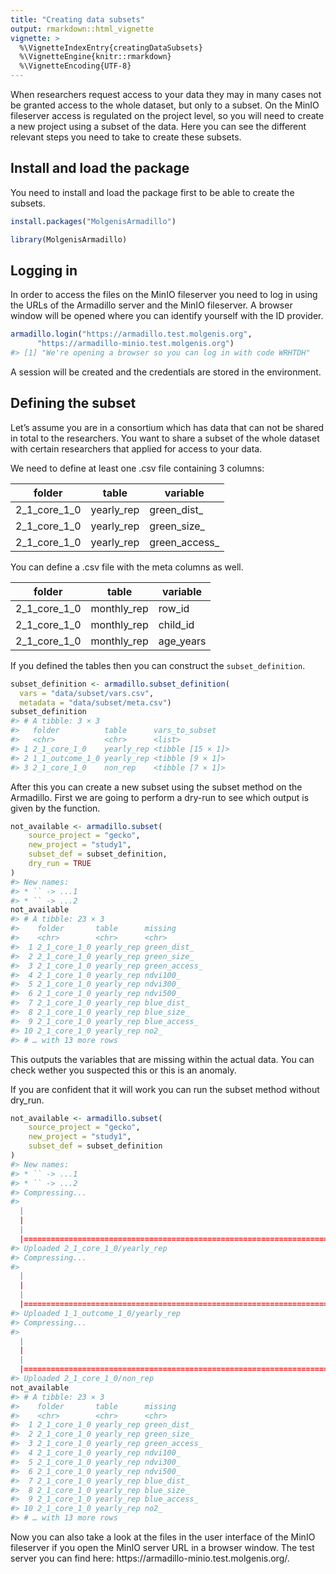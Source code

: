 ```yaml
---
title: "Creating data subsets"
output: rmarkdown::html_vignette
vignette: >
  %\VignetteIndexEntry{creatingDataSubsets}
  %\VignetteEngine{knitr::rmarkdown}
  %\VignetteEncoding{UTF-8}
---
```




When researchers request access to your data they may in many cases not be granted access to the whole dataset, but only to a subset. On the MinIO fileserver access is regulated on the project level, so you will need to create a new project using a subset of the data. Here you can see the different relevant steps you need to take to create these subsets.

## Install and load the package
You need to install and load the package first to be able to create the subsets.


```r
install.packages("MolgenisArmadillo")
```


```r
library(MolgenisArmadillo)
```

## Logging in
In order to access the files on the MinIO fileserver you need to log in using the URLs of the Armadillo server and the MinIO fileserver. A browser window will be opened where you can identify yourself with the ID provider.


```r
armadillo.login("https://armadillo.test.molgenis.org",
      "https://armadillo-minio.test.molgenis.org")
#> [1] "We're opening a browser so you can log in with code WRHTDH"
```

A session will be created and the credentials are stored in the environment.

## Defining the subset
Let's assume you are in a consortium which has data that can not be shared in total to the researchers. You want to share a subset of the whole dataset with certain researchers that applied for access to your data.

We need to define at least one .csv file containing 3 columns:

| folder       | table       | variable      |
| ------------ | ----------- | ------------- |
| 2_1_core_1_0 | yearly_rep  | green_dist_   |
| 2_1_core_1_0 | yearly_rep  | green_size_   |
| 2_1_core_1_0 | yearly_rep  | green_access_ |

You can define a .csv file with the meta columns as well.

| folder       | table       | variable  |
| ------------ | ----------- | --------- |
| 2_1_core_1_0 | monthly_rep | row_id    |
| 2_1_core_1_0 | monthly_rep | child_id  |
| 2_1_core_1_0 | monthly_rep | age_years |

If you defined the tables then you can construct the `subset_definition`.


```r
subset_definition <- armadillo.subset_definition(
  vars = "data/subset/vars.csv",
  metadata = "data/subset/meta.csv")
subset_definition
#> # A tibble: 3 × 3
#>   folder          table      vars_to_subset   
#>   <chr>           <chr>      <list>           
#> 1 2_1_core_1_0    yearly_rep <tibble [15 × 1]>
#> 2 1_1_outcome_1_0 yearly_rep <tibble [9 × 1]> 
#> 3 2_1_core_1_0    non_rep    <tibble [7 × 1]>
```

After this you can create a new subset using the subset method on the Armadillo. First we are going to perform a dry-run to see which output is given by the function.


```r
not_available <- armadillo.subset(
	source_project = "gecko",
	new_project = "study1",
	subset_def = subset_definition,
	dry_run = TRUE
)
#> New names:
#> * `` -> ...1
#> * `` -> ...2
not_available
#> # A tibble: 23 × 3
#>    folder       table      missing      
#>    <chr>        <chr>      <chr>        
#>  1 2_1_core_1_0 yearly_rep green_dist_  
#>  2 2_1_core_1_0 yearly_rep green_size_  
#>  3 2_1_core_1_0 yearly_rep green_access_
#>  4 2_1_core_1_0 yearly_rep ndvi100_     
#>  5 2_1_core_1_0 yearly_rep ndvi300_     
#>  6 2_1_core_1_0 yearly_rep ndvi500_     
#>  7 2_1_core_1_0 yearly_rep blue_dist_   
#>  8 2_1_core_1_0 yearly_rep blue_size_   
#>  9 2_1_core_1_0 yearly_rep blue_access_ 
#> 10 2_1_core_1_0 yearly_rep no2_         
#> # … with 13 more rows
```

This outputs the variables that are missing within the actual data. You can check wether you suspected this or this is an anomaly.

If you are confident that it will work you can run the subset method without dry_run.


```r
not_available <- armadillo.subset(
	source_project = "gecko",
	new_project = "study1",
	subset_def = subset_definition
)
#> New names:
#> * `` -> ...1
#> * `` -> ...2
#> Compressing...
#>   |                                                                                      |                                                                              |   0%  |                                                                                      |==============================================================================| 100%
#> Uploaded 2_1_core_1_0/yearly_rep
#> Compressing...
#>   |                                                                                      |                                                                              |   0%  |                                                                                      |==============================================================================| 100%
#> Uploaded 1_1_outcome_1_0/yearly_rep
#> Compressing...
#>   |                                                                                      |                                                                              |   0%  |                                                                                      |==============================================================================| 100%
#> Uploaded 2_1_core_1_0/non_rep
not_available
#> # A tibble: 23 × 3
#>    folder       table      missing      
#>    <chr>        <chr>      <chr>        
#>  1 2_1_core_1_0 yearly_rep green_dist_  
#>  2 2_1_core_1_0 yearly_rep green_size_  
#>  3 2_1_core_1_0 yearly_rep green_access_
#>  4 2_1_core_1_0 yearly_rep ndvi100_     
#>  5 2_1_core_1_0 yearly_rep ndvi300_     
#>  6 2_1_core_1_0 yearly_rep ndvi500_     
#>  7 2_1_core_1_0 yearly_rep blue_dist_   
#>  8 2_1_core_1_0 yearly_rep blue_size_   
#>  9 2_1_core_1_0 yearly_rep blue_access_ 
#> 10 2_1_core_1_0 yearly_rep no2_         
#> # … with 13 more rows
```

Now you can also take a look at the files in the user interface of the MinIO
fileserver if you open the MinIO server URL in a browser window. The test server you can find here: https://armadillo-minio.test.molgenis.org/.
